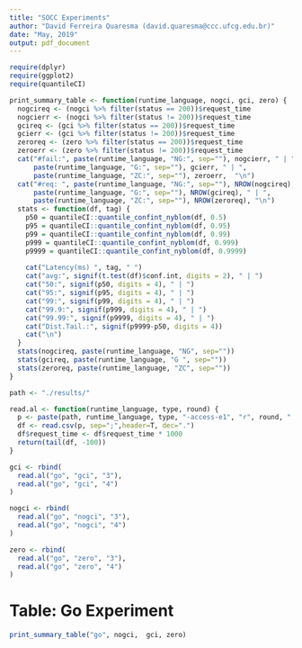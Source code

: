 ```yaml
---
title: "SOCC Experiments"
author: "David Ferreira Quaresma (david.quaresma@ccc.ufcg.edu.br)"
date: "May, 2019"
output: pdf_document
---
```


```r
require(dplyr)
require(ggplot2)
require(quantileCI)

print_summary_table <- function(runtime_language, nogci, gci, zero) {
  nogcireq <- (nogci %>% filter(status == 200))$request_time
  nogcierr <- (nogci %>% filter(status != 200))$request_time
  gcireq <- (gci %>% filter(status == 200))$request_time
  gcierr <- (gci %>% filter(status != 200))$request_time
  zeroreq <- (zero %>% filter(status == 200))$request_time
  zeroerr <- (zero %>% filter(status != 200))$request_time
  cat("#fail:", paste(runtime_language, "NG:", sep=""), nogcierr, " | ", 
      paste(runtime_language, "G:", sep=""), gcierr, " | ", 
      paste(runtime_language, "ZC:", sep=""), zeroerr,  "\n")
  cat("#req: ", paste(runtime_language, "NG:", sep=""), NROW(nogcireq), " | ", 
      paste(runtime_language, "G:", sep=""), NROW(gcireq), " | ", 
      paste(runtime_language, "ZC:", sep=""), NROW(zeroreq), "\n")
  stats <- function(df, tag) {
    p50 = quantileCI::quantile_confint_nyblom(df, 0.5)
    p95 = quantileCI::quantile_confint_nyblom(df, 0.95)
    p99 = quantileCI::quantile_confint_nyblom(df, 0.99)
    p999 = quantileCI::quantile_confint_nyblom(df, 0.999)
    p9999 = quantileCI::quantile_confint_nyblom(df, 0.9999)
    
    cat("Latency(ms) ", tag, " ")
    cat("avg:", signif(t.test(df)$conf.int, digits = 2), " | ")
    cat("50:", signif(p50, digits = 4), " | ")
    cat("95:", signif(p95, digits = 4), " | ")
    cat("99:", signif(p99, digits = 4), " | ")
    cat("99.9:", signif(p999, digits = 4), " | ")
    cat("99.99:", signif(p9999, digits = 4), " | ") 
    cat("Dist.Tail.:", signif(p9999-p50, digits = 4)) 
    cat("\n")
  }
  stats(nogcireq, paste(runtime_language, "NG", sep=""))
  stats(gcireq, paste(runtime_language, "G ", sep=""))
  stats(zeroreq, paste(runtime_language, "ZC", sep=""))
}

path <- "./results/"

read.al <- function(runtime_language, type, round) {
  p <- paste(path, runtime_language, type, "-access-e1", "r", round, ".log", sep="")
  df <- read.csv(p, sep=";",header=T, dec=".")
  df$request_time <- df$request_time * 1000
  return(tail(df, -100))
}

gci <- rbind(
  read.al("go", "gci", "3"),
  read.al("go", "gci", "4")
)

nogci <- rbind(
  read.al("go", "nogci", "3"),
  read.al("go", "nogci", "4")
)

zero <- rbind(
  read.al("go", "zero", "3"),
  read.al("go", "zero", "4")
)
```
# Table: Go Experiment
```r
print_summary_table("go", nogci,  gci, zero)  
```
